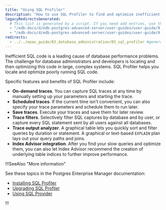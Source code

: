 ```yaml
---
title: "Using SQL Profiler"
description: "How to use SQL Profiler to find and optimize inefficient SQL code"
legacyRedirectsGenerated:
  # This list is generated by a script. If you need add entries, use the `legacyRedirects` key.
  - "/edb-docs/d/edb-postgres-advanced-server/user-guides/user-guide/9.6/EDB_Postgres_Advanced_Server_Guide.1.58.html"
  - "/edb-docs/d/edb-postgres-advanced-server/user-guides/user-guide/9.5/EDB_Postgres_Enterprise_Guide.1.128.html"
redirects:
  - ../../epas_guide/03_database_administration/03_sql_profiler #generated for docs/epas/reorg-role-use-case-mode
---
```


<div id="sql_profiler" class="registered_link"></div>

Inefficient SQL code is a leading cause of database performance problems. The challenge for database administrators and developers is locating and then optimizing this code in large, complex systems. SQL Profiler helps you locate and optimize poorly running SQL code.

Specific features and benefits of SQL Profiler include:

-   **On-demand traces**. You can capture SQL traces at any time by manually setting up your parameters and starting the trace.
-   **Scheduled traces**. If the current time isn't convenient, you can also specify your trace parameters and schedule them to run later.
-   **Save traces**. Execute your traces and save them for later review.
-   **Trace filters**. Selectively filter SQL captures by database and by user, or capture every SQL statement sent by all users against all databases.
-   **Trace output analyzer**. A graphical table lets you quickly sort and filter queries by duration or statement. A graphical or text-based `EXPLAIN` plan lays out your query paths and joins.
-   **Index Advisor integration**. After you find your slow queries and optimize them, you can also let Index Advisor recommend the creation of underlying table indices to further improve performance.

!!!SeeAlso "More information"

See these topics in the Postgres Enterprise Manager documentation:
- [Installing SQL Profiler](/pem/latest/profiling_workloads/installing_sql_profiler/)
- [Upgrading SQL Profiler](/pem/9/upgrading/upgrading_sql_profiler)
- [Using SQL Provider](/pem/9/profiling_workloads/using_sql_profiler)

!!!

